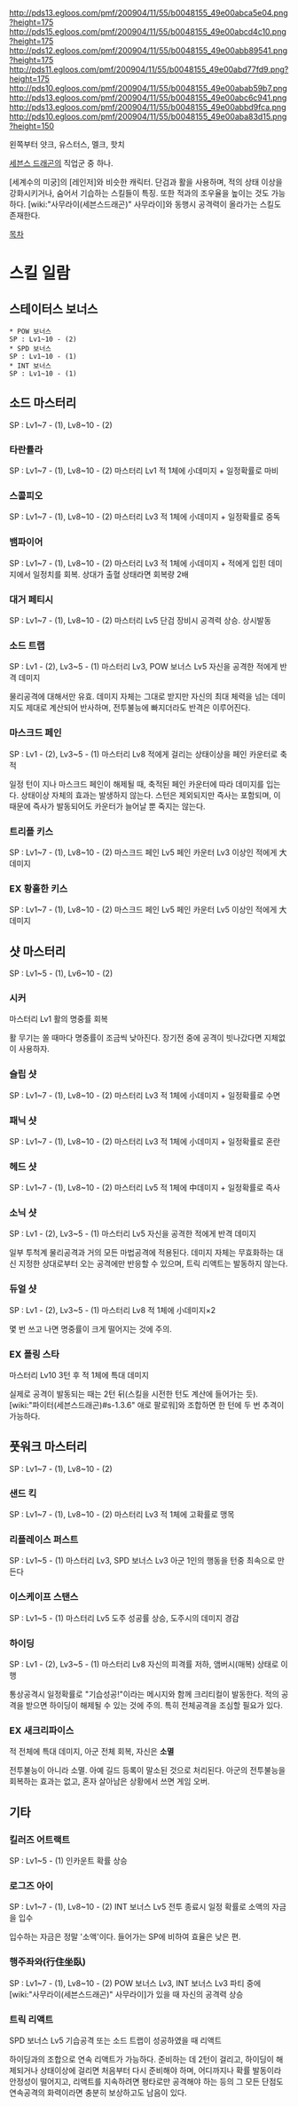 http://pds13.egloos.com/pmf/200904/11/55/b0048155_49e00abca5e04.png?height=175 http://pds15.egloos.com/pmf/200904/11/55/b0048155_49e00abcd4c10.png?height=175 http://pds12.egloos.com/pmf/200904/11/55/b0048155_49e00abb89541.png?height=175 http://pds11.egloos.com/pmf/200904/11/55/b0048155_49e00abd77fd9.png?height=175
http://pds10.egloos.com/pmf/200904/11/55/b0048155_49e00abab59b7.png http://pds13.egloos.com/pmf/200904/11/55/b0048155_49e00abc6c941.png http://pds13.egloos.com/pmf/200904/11/55/b0048155_49e00abbd9fca.png http://pds10.egloos.com/pmf/200904/11/55/b0048155_49e00aba83d15.png?height=150

왼쪽부터 얏크, 유스터스, 멜크, 핫치

[[세븐스 드래곤]]의 직업군 중 하나.

[세계수의 미궁]의 [레인저]와 비슷한 캐릭터. 단검과 활을 사용하며, 적의 상태 이상을 강화시키거나, 숨어서 기습하는 스킬들이 특징. 또한 적과의 조우율을 높이는 것도 가능하다. [wiki:"사무라이(세븐스드래곤)" 사무라이]와 동행시 공격력이 올라가는 스킬도 존재한다.

[[목차]]
= 스킬 일람 =

== 스테이터스 보너스 ==

 * POW 보너스
 SP : Lv1~10 - (2)
 * SPD 보너스
 SP : Lv1~10 - (1)
 * INT 보너스
 SP : Lv1~10 - (1)


== 소드 마스터리 ==
SP : Lv1~7 - (1), Lv8~10 - (2)

=== 타란튤라 ===
SP : Lv1~7 - (1), Lv8~10 - (2)
마스터리 Lv1
적 1체에 小데미지 + 일정확률로 마비

=== 스콜피오 ===
SP : Lv1~7 - (1), Lv8~10 - (2)
마스터리 Lv3
적 1체에 小데미지 + 일정확률로 중독

=== 뱀파이어 ===
SP : Lv1~7 - (1), Lv8~10 - (2)
마스터리 Lv3
적 1체에 小데미지 + 적에게 입힌 데미지에서 일정치를 회복. 상대가 출혈 상태라면 회복량 2배

=== 대거 페티시 ===
SP : Lv1~7 - (1), Lv8~10 - (2)
마스터리 Lv5
단검 장비시 공격력 상승. 상시발동

=== 소드 트랩 ===
SP : Lv1 - (2), Lv3~5 - (1)
마스터리 Lv3, POW 보너스 Lv5
자신을 공격한 적에게 반격 데미지

물리공격에 대해서만 유효.
데미지 자체는 그대로 받지만 자신의 최대 체력을 넘는 데미지도 제대로 계산되어 반사하며, 전투불능에 빠지더라도 반격은 이루어진다.

=== 마스크드 페인 ===
SP : Lv1 - (2), Lv3~5 - (1)
마스터리 Lv8
적에게 걸리는 상태이상을 페인 카운터로 축적

일정 턴이 지나 마스크드 페인이 해제될 때, 축적된 페인 카운터에 따라 데미지를 입는다.
상태이상 자체의 효과는 발생하지 않는다. 스턴은 제외되지만 즉사는 포함되며, 이 때문에 즉사가 발동되어도 카운터가 늘어날 뿐 죽지는 않는다.

=== 트리플 키스 ===
SP : Lv1~7 - (1), Lv8~10 - (2)
마스크드 페인 Lv5
페인 카운터 Lv3 이상인 적에게 大데미지

=== EX 황홀한 키스 ===
SP : Lv1~7 - (1), Lv8~10 - (2)
마스크드 페인 Lv5
페인 카운터 Lv5 이상인 적에게 大데미지


== 샷 마스터리 ==
SP : Lv1~5 - (1), Lv6~10 - (2)

=== 시커 ===
마스터리 Lv1
활의 명중률 회복

활 무기는 쏠 때마다 명중률이 조금씩 낮아진다. 장기전 중에 공격이 빗나갔다면 지체없이 사용하자.

=== 슬립 샷 ===
SP : Lv1~7 - (1), Lv8~10 - (2)
마스터리 Lv3
적 1체에 小데미지 + 일정확률로 수면

=== 패닉 샷 ===
SP : Lv1~7 - (1), Lv8~10 - (2)
마스터리 Lv3
적 1체에 小데미지 + 일정확률로 혼란

=== 헤드 샷 ===
SP : Lv1~7 - (1), Lv8~10 - (2)
마스터리 Lv5
적 1체에 中데미지 + 일정확률로 즉사

=== 소닉 샷 ===
SP : Lv1 - (2), Lv3~5 - (1)
마스터리 Lv5
자신을 공격한 적에게 반격 데미지

일부 투척계 물리공격과 거의 모든 마법공격에 적용된다. 데미지 자체는 무효화하는 대신 지정한 상대로부터 오는 공격에만 반응할 수 있으며, 트릭 리액트는 발동하지 않는다.

=== 듀얼 샷 ===
SP : Lv1 - (2), Lv3~5 - (1)
마스터리 Lv8
적 1체에 小데미지×2

몇 번 쓰고 나면 명중률이 크게 떨어지는 것에 주의.

=== EX 폴링 스타 ===
마스터리 Lv10
3턴 후 적 1체에 특대 데미지

실제로 공격이 발동되는 때는 2턴 뒤(스킬을 시전한 턴도 계산에 들어가는 듯).
[wiki:"파이터(세븐스드래곤)#s-1.3.6" 애로 팔로워]와 조합하면 한 턴에 두 번 추격이 가능하다.


== 풋워크 마스터리 ==
SP : Lv1~7 - (1), Lv8~10 - (2)

=== 샌드 킥 ===
SP : Lv1~7 - (1), Lv8~10 - (2)
마스터리 Lv3
적 1체에 고확률로 맹목

=== 리플레이스 퍼스트 ===
SP : Lv1~5 - (1)
마스터리 Lv3, SPD 보너스 Lv3
아군 1인의 행동을 턴중 최속으로 만든다

=== 이스케이프 스탠스 ===
SP : Lv1~5 - (1)
마스터리 Lv5
도주 성공률 상승, 도주시의 데미지 경감

=== 하이딩 ===
SP : Lv1 - (2), Lv3~5 - (1)
마스터리 Lv8
자신의 피격률 저하, 앰버시(매복) 상태로 이행

통상공격시 일정확률로 "기습성공!"이라는 메시지와 함께 크리티컬이 발동한다.
적의 공격을 받으면 하이딩이 해제될 수 있는 것에 주의. 특히 전체공격을 조심할 필요가 있다.

=== EX 새크리파이스 ===
적 전체에 특대 데미지, 아군 전체 회복, 자신은 '''소멸'''

전투불능이 아니라 소멸. 아예 길드 등록이 말소된 것으로 처리된다.
아군의 전투불능을 회복하는 효과는 없고, 혼자 살아남은 상황에서 쓰면 게임 오버.


== 기타 ==

=== 킬러즈 어트랙트 ===
SP : Lv1~5 - (1)
인카운트 확률 상승

=== 로그즈 아이 ===
SP : Lv1~7 - (1), Lv8~10 - (2)
INT 보너스 Lv5
전투 종료시 일정 확률로 소액의 자금을 입수

입수하는 자금은 정말 '소액'이다. 들어가는 SP에 비하여 효율은 낮은 편.

=== 행주좌와(行住坐臥) ===
SP : Lv1~7 - (1), Lv8~10 - (2)
POW 보너스 Lv3, INT 보너스 Lv3
파티 중에 [wiki:"사무라이(세븐스드래곤)" 사무라이]가 있을 때 자신의 공격력 상승

=== 트릭 리액트 ===
SPD 보너스 Lv5
기습공격 또는 소드 트랩이 성공하였을 때 리액트

하이딩과의 조합으로 연속 리액트가 가능하다.
준비하는 데 2턴이 걸리고, 하이딩이 해제되거나 상태이상에 걸리면 처음부터 다시 준비해야 하며, 어디까지나 확률 발동이라 안정성이 떨어지고, 리액트를 지속하려면 평타로만 공격해야 하는 등의 그 모든 단점도 연속공격의 화력이라면 충분히 보상하고도 남음이 있다.
